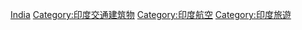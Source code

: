[[Category:亞洲各國機場|India]]
[[Category:印度交通建筑物|Category:印度交通建筑物]]
[[Category:印度航空|Category:印度航空]]
[[Category:印度旅遊|Category:印度旅遊]]